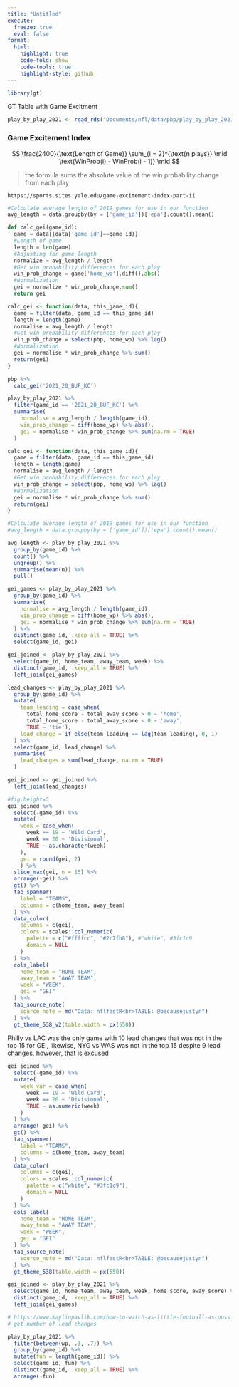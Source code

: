 ```yaml
---
title: "Untitled"
execute: 
  freeze: true
  eval: false
format:
  html:
    highlight: true
    code-fold: show
    code-tools: true
    highlight-style: github
---
```



```r
library(gt)
```


GT Table with Game Excitment

```r
play_by_play_2021 <- read_rds("Documents/nfl/data/pbp/play_by_play_2021.rds")
```


### Game Excitement Index  

$$
\frac{2400}{\text{Length of Game}} \sum_{i = 2}^{\text{n plays}} \mid \text{WinProb(i) - WinProb(i - 1)} \mid
$$

> the formula sums the absolute value of the win probability change from each play

`https://sports.sites.yale.edu/game-excitement-index-part-ii`

```python
#Calculate average length of 2019 games for use in our function
avg_length = data.groupby(by = ['game_id'])['epa'].count().mean()

def calc_gei(game_id):
  game = data[(data['game_id']==game_id)]
  #Length of game
  length = len(game)
  #Adjusting for game length
  normalize = avg_length / length
  #Get win probability differences for each play
  win_prob_change = game['home_wp'].diff().abs()
  #Normalization
  gei = normalize * win_prob_change.sum()
  return gei
```

```r
calc_gei <- function(data, this_game_id){
  game = filter(data, game_id == this_game_id)
  length = length(game)
  normalise = avg_length / length
  #Get win probability differences for each play
  win_prob_change = select(pbp, home_wp) %>% lag()
  #Normalization
  gei = normalise * win_prob_change %>% sum()
  return(gei)
}

pbp %>%
  calc_gei('2021_20_BUF_KC')

play_by_play_2021 %>%
  filter(game_id == '2021_20_BUF_KC') %>%
  summarise(
    normalise = avg_length / length(game_id),
    win_prob_change = diff(home_wp) %>% abs(),
    gei = normalise * win_prob_change %>% sum(na.rm = TRUE)
  )

calc_gei <- function(data, this_game_id){
  game = filter(data, game_id == this_game_id)
  length = length(game)
  normalise = avg_length / length
  #Get win probability differences for each play
  win_prob_change = select(pbp, home_wp) %>% lag()
  #Normalization
  gei = normalise * win_prob_change %>% sum()
  return(gei)
}
```

```r
#Calculate average length of 2019 games for use in our function
#avg_length = data.groupby(by = ['game_id'])['epa'].count().mean()

avg_length <- play_by_play_2021 %>%
  group_by(game_id) %>%
  count() %>%
  ungroup() %>%
  summarise(mean(n)) %>%
  pull()
```


```r
gei_games <- play_by_play_2021 %>%
  group_by(game_id) %>%
  summarise(
    normalise = avg_length / length(game_id),
    win_prob_change = diff(home_wp) %>% abs(),
    gei = normalise * win_prob_change %>% sum(na.rm = TRUE)
  ) %>%
  distinct(game_id, .keep_all = TRUE) %>%
  select(game_id, gei)
```

```r
gei_joined <- play_by_play_2021 %>%
  select(game_id, home_team, away_team, week) %>%
  distinct(game_id, .keep_all = TRUE) %>%
  left_join(gei_games)

lead_changes <- play_by_play_2021 %>%
  group_by(game_id) %>%
  mutate(
    team_leading = case_when(
      total_home_score - total_away_score > 0 ~ 'home',
      total_home_score - total_away_score < 0 ~ 'away',
      TRUE ~ 'tie'),
    lead_change = if_else(team_leading == lag(team_leading), 0, 1)
  ) %>%
  select(game_id, lead_change) %>%
  summarise(
    lead_changes = sum(lead_change, na.rm = TRUE)
  )

gei_joined <- gei_joined %>%
  left_join(lead_changes)
```


```r
#fig.height=5
gei_joined %>%
  select(-game_id) %>%
  mutate(
    week = case_when(
      week == 19 ~ 'Wild Card',
      week == 20 ~ 'Divisional',
      TRUE ~ as.character(week)
    ),
    gei = round(gei, 2)
    ) %>% 
  slice_max(gei, n = 15) %>%
  arrange(-gei) %>%
  gt() %>%
  tab_spanner(
    label = "TEAMS",
    columns = c(home_team, away_team)
  ) %>%
  data_color(
    columns = c(gei),
    colors = scales::col_numeric(
      palette = c("#ffffcc", "#2c7fb8"), #"white", #3fc1c9
      domain = NULL
    )
  ) %>% 
  cols_label(
    home_team = "HOME TEAM",
    away_team = "AWAY TEAM",
    week = "WEEK",
    gei = "GEI"
  ) %>% 
  tab_source_note(
    source_note = md("Data: nflfastR<br>TABLE: @becausejustyn")
  ) %>% 
  gt_theme_538_v2(table.width = px(550))
```

Philly vs LAC was the only game with 10 lead changes that was not in the top 15 for GEI, likewise, NYG vs WAS was not in the top 15 despite 9 lead changes, however, that is excused 

```r
gei_joined %>%
  select(-game_id) %>%
  mutate(
    week_var = case_when(
      week == 19 ~ 'Wild Card',
      week == 20 ~ 'Divisional',
      TRUE ~ as.numeric(week)
    )
  ) %>%
  arrange(-gei) %>%
  gt() %>%
  tab_spanner(
    label = "TEAMS",
    columns = c(home_team, away_team)
  ) %>%
  data_color(
    columns = c(gei),
    colors = scales::col_numeric(
      palette = c("white", "#3fc1c9"),
      domain = NULL
    )
  ) %>% 
  cols_label(
    home_team = "HOME TEAM",
    away_team = "AWAY TEAM",
    week = "WEEK",
    gei = "GEI"
  ) %>% 
  tab_source_note(
    source_note = md("Data: nflfastR<br>TABLE: @becausejustyn")
  ) %>% 
  gt_theme_538(table.width = px(550))
```

```r
gei_joined <- play_by_play_2021 %>%
  select(game_id, home_team, away_team, week, home_score, away_score) %>%
  distinct(game_id, .keep_all = TRUE) %>%
  left_join(gei_games)
```

```r
# https://www.kaylinpavlik.com/how-to-watch-as-little-football-as-possible/
# get number of lead changes


```


```r
play_by_play_2021 %>%
  filter(between(wp, .3, .7)) %>%
  group_by(game_id) %>%
  mutate(fun = length(game_id)) %>%
  select(game_id, fun) %>%
  distinct(game_id, .keep_all = TRUE) %>%
  arrange(-fun)
```

